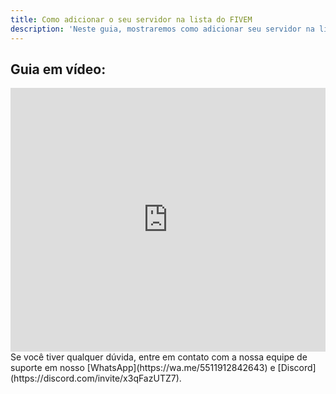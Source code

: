 ```yaml
---
title: Como adicionar o seu servidor na lista do FIVEM
description: 'Neste guia, mostraremos como adicionar seu servidor na lista do fivem.'
---
```


## Guia em vídeo:
<iframe
  width="100%"
  height="422"
  src="https://www.youtube.com/embed/2Zwlk1_s9Lo?si=sF9nSnnASL5FTapD"
  title="YouTube video player"
  frameborder="0"
  allow="accelerometer; autoplay; clipboard-write; encrypted-media; gyroscope; picture-in-picture"
  allowfullscreen
></iframe>

<Check>
Se você tiver qualquer dúvida, entre em contato com a nossa equipe de suporte
em nosso [WhatsApp](https://wa.me/5511912842643) 
e [Discord](https://discord.com/invite/x3qFazUTZ7).
</Check>